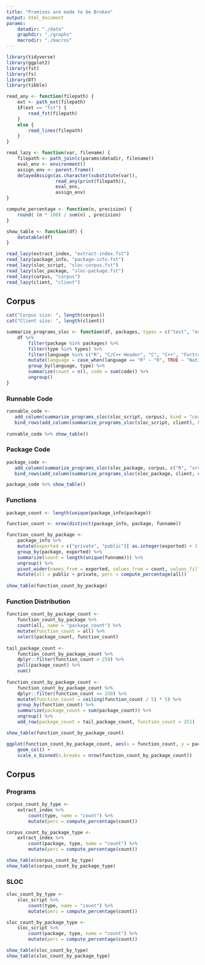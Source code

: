 ```yaml
---
title: "Promises are made to be Broken"
output: html_document
params:
    datadir: "./data"
    graphdir: "./graphs"
    macrodir: "./macros"
---
```


```r
library(tidyverse)
library(ggplot2)
library(fst)
library(fs)
library(DT)
library(tibble)
```

```r
read_any <- function(filepath) {
    ext <- path_ext(filepath)
    if(ext == "fst") {
        read_fst(filepath)
    }
    else {
        read_lines(filepath)
    }
}

read_lazy <- function(var, filename) {
    filepath <- path_join(c(params$datadir, filename))
    eval_env <- environment()
    assign_env <- parent.frame()
    delayedAssign(as.character(substitute(var)),
                  read_any(print(filepath)),
                  eval_env,
                  assign_env)
}

compute_percentage <- function(n, precision) {
    round( (n * 100) / sum(n) , precision)
}

show_table <- function(df) {
    datatable(df)
}

read_lazy(extract_index, "extract-index.fst")
read_lazy(package_info, "package-info.fst")
read_lazy(sloc_script, "sloc-corpus.fst")
read_lazy(sloc_package, "sloc-package.fst")
read_lazy(corpus, "corpus")
read_lazy(client, "client")
```

## Corpus

```r
cat("Corpus size: ", length(corpus))
cat("Client size: ", length(client))

summarize_programs_sloc <- function(df, packages, types = c("test", "example", "testthat", "vignette")) {
    df %>%
        filter(package %in% packages) %>%
        filter(type %in% types) %>%
        filter(language %in% c("R", "C/C++ Header", "C", "C++", "Fortran 77")) %>%
        mutate(language = case_when(language == "R" ~ "R", TRUE ~ "Native")) %>%
        group_by(language, type) %>%
        summarize(count = n(), code = sum(code)) %>%
        ungroup()
}
```

### Runnable Code

```r
runnable_code <-
   add_column(summarize_programs_sloc(sloc_script, corpus), kind = "corpus", .before = 1) %>%
   bind_rows(add_column(summarize_programs_sloc(sloc_script, client), kind = "client", .before = 1))
   
runnable_code %>% show_table()
```

### Package Code

```r
package_code <-
   add_column(summarize_programs_sloc(sloc_package, corpus, c("R", "src")), kind = "corpus", .before = 1) %>%
   bind_rows(add_column(summarize_programs_sloc(sloc_package, client, c("R", "src")), kind = "client", .before = 1))

package_code %>% show_table()
```

### Functions

```r
package_count <- length(unique(package_info$package))

function_count <- nrow(distinct(package_info, package, funname))

function_count_by_package <-
    package_info %>%
    mutate(exported = c("private", "public")[ as.integer(exported) + 1 ] ) %>%
    group_by(package, exported) %>%
    summarize(count = length(unique(funname))) %>%
    ungroup() %>%
    pivot_wider(names_from = exported, values_from = count, values_fill = 0) %>%
    mutate(all = public + private, perc = compute_percentage(all))
    
show_table(function_count_by_package)
```

### Function Distribution

```r
function_count_by_package_count <-
    function_count_by_package %>%
    count(all, name = "package_count") %>%
    mutate(function_count = all) %>%
    select(package_count, function_count)
    
tail_package_count <- 
    function_count_by_package_count %>%
    dplyr::filter(function_count > 250) %>%
    pull(package_count) %>%
    sum()
    
function_count_by_package_count <-
    function_count_by_package_count %>%
    dplyr::filter(function_count <= 250) %>%
    mutate(function_count = ceiling(function_count / 5) * 5) %>%
    group_by(function_count) %>%
    summarize(package_count = sum(package_count)) %>%
    ungroup() %>%
    add_row(package_count = tail_package_count, function_count = 251)

show_table(function_count_by_package_count)

ggplot(function_count_by_package_count, aes(x = function_count, y = package_count)) +
    geom_col() +
    scale_x_binned(n.breaks = nrow(function_count_by_package_count))
```
## Corpus

### Programs

```r
corpus_count_by_type <-
    extract_index %>%
        count(type, name = "count") %>%
        mutate(perc = compute_percentage(count))

corpus_count_by_package_type <-
    extract_index %>%
        count(package, type, name = "count") %>%
        mutate(perc = compute_percentage(count))

show_table(corpus_count_by_type)
show_table(corpus_count_by_package_type)
```

### SLOC

```r
sloc_count_by_type <-
    sloc_script %>%
        count(type, name = "count") %>%
        mutate(perc = compute_percentage(count))

sloc_count_by_package_type <-
    sloc_script %>%
        count(package, type, name = "count") %>%
        mutate(perc = compute_percentage(count))

show_table(sloc_count_by_type)
show_table(sloc_count_by_package_type)
```
